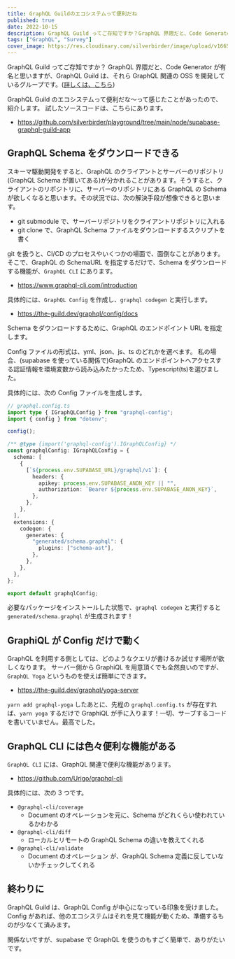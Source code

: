 ```yaml
---
title: GraphQL Guildのエコシステムって便利だね
published: true
date: 2022-10-15
description: GraphQL Guild ってご存知ですか？GraphQL 界隈だと、Code Generator が有名と思いますが
tags: ["GraphQL", "Survey"]
cover_image: https://res.cloudinary.com/silverbirder/image/upload/v1665838875/silver-birder.github.io/blog/sangga-rima-roman-selia-LjbjWeXRbs0-unsplash.jpg
---
```


GraphQL Guild ってご存知ですか？
GraphQL 界隈だと、Code Generator が有名と思いますが、GraphQL Guild は、それら GraphQL 関連の OSS を開発しているグループです。([詳しくは、こちら](https://the-guild.dev/about-us))

GraphQL Guild のエコシステムって便利だな〜って感じたことがあったので、紹介します。
試したソースコードは、こちらにあります。

- https://github.com/silverbirder/playground/tree/main/node/supabase-graphql-guild-app

## GraphQL Schema をダウンロードできる

スキーマ駆動開発をすると、GraphQL のクライアントとサーバーのリポジトリ(GraphQL Schema が置いてある)が分かれることがあります。そうすると、クライアントのリポジトリに、サーバーのリポジトリにある GraphQL の Schema が欲しくなると思います。その状況では、次の解決手段が想像できると思います。

- git submodule で、サーバーリポジトリをクライアントリポジトリに入れる
- git clone で、GraphQL Schema ファイルをダウンロードするスクリプトを書く

git を扱うと、CI/CD のプロセスやいくつかの場面で、面倒なことがあります。
そこで、GraphQL の SchemaURL を指定するだけで、Schema をダウンロードする機能が、`GraphQL CLI` にあります。

- https://www.graphql-cli.com/introduction

具体的には、`GraphQL Config` を作成し、`graphql codegen` と実行します。

- https://the-guild.dev/graphql/config/docs

Schema をダウンロードするために、GraphQL のエンドポイント URL を指定します。

Config ファイルの形式は、yml、json、js、ts のどれかを選べます。
私の場合、(supabase を使っている関係で)GraphQL のエンドポイントへアクセスする認証情報を環境変数から読み込みたかったため、Typescript(ts)を選びました。

具体的には、次の Config ファイルを生成します。

```typescript
// graphql.config.ts
import type { IGraphQLConfig } from "graphql-config";
import { config } from "dotenv";

config();

/** @type {import('graphql-config').IGraphQLConfig} */
const graphqlConfig: IGraphQLConfig = {
  schema: [
    {
      [`${process.env.SUPABASE_URL}/graphql/v1`]: {
        headers: {
          apikey: process.env.SUPABASE_ANON_KEY || "",
          authorization: `Bearer ${process.env.SUPABASE_ANON_KEY}`,
        },
      },
    },
  ],
  extensions: {
    codegen: {
      generates: {
        "generated/schema.graphql": {
          plugins: ["schema-ast"],
        },
      },
    },
  },
};

export default graphqlConfig;
```

必要なパッケージをインストールした状態で、`graphql codegen` と実行すると `generated/schema.graphql` が生成されます！

## GraphiQL が Config だけで動く

GraphQL を利用する側としては、どのようなクエリが書けるか試せす場所が欲しくなります。
サーバー側から GraphiQL を用意頂くでも全然良いのですが、`GraphQL Yoga` というものを使えば簡単にできます。

- https://the-guild.dev/graphql/yoga-server

`yarn add graphql-yoga` したあとに、先程の `graphql.config.ts` が存在すれば、`yarn yoga` するだけで GraphiQL が手に入ります！一切、サーブするコードを書いていません。最高でした。

## GraphQL CLI には色々便利な機能がある

`GraphQL CLI` には、GraphQL 関連で便利な機能があります。

- https://github.com/Urigo/graphql-cli

具体的には、次の 3 つです。

- `@graphql-cli/coverage`
  - Document のオペレーションを元に、Schema がどれくらい使われているかわかる
- `@graphql-cli/diff`
  - ローカルとリモートの GraphQL Schema の違いを教えてくれる
- `@graphql-cli/validate`
  - Document のオペレーション が、GraphQL Schema 定義に反していないかチェックしてくれる

## 終わりに

GraphQL Guild は、GraphQL Config が中心になっている印象を受けました。
Config があれば、他のエコシステムはそれを見て機能が動くため、準備するものが少なくて済みます。

関係ないですが、supabase で GraphQL を使うのもすごく簡単で、ありがたいです。
